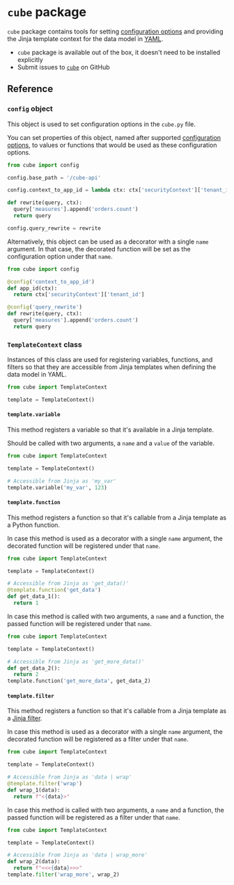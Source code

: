 # `cube` package

`cube` package contains tools for setting [configuration
options][ref-config-options] and providing the Jinja template context for
the data model in [YAML][ref-model-syntax].

* `cube` package is available out of the box, it doesn't need to be installed explicitly
* Submit issues to [`cube`][link-cube-repo-issues] on GitHub

## Reference

### `config` object

This object is used to set configuration options in the `cube.py` file.

You can set properties of this object, named after supported [configuration
options][ref-ref-config-options], to values or functions that would be used
as these configuration options.

```python
from cube import config

config.base_path = '/cube-api'

config.context_to_app_id = lambda ctx: ctx['securityContext']['tenant_id']

def rewrite(query, ctx):
  query['measures'].append('orders.count')
  return query

config.query_rewrite = rewrite
```

Alternatively, this object can be used as a decorator with a single
`name` argument. In that case, the decorated function will be set as the
configuration option under that `name`.

```python
from cube import config

@config('context_to_app_id')
def app_id(ctx):
  return ctx['securityContext']['tenant_id']

@config('query_rewrite')
def rewrite(query, ctx):
  query['measures'].append('orders.count')
  return query
```

### `TemplateContext` class

Instances of this class are used for registering variables, functions, and
filters so that they are accessible from Jinja templates when defining the
data model in YAML.

```python
from cube import TemplateContext

template = TemplateContext()
```

#### `template.variable`

This method registers a variable so that it's available in a Jinja template.

Should be called with two arguments, a `name` and a `value` of the variable.

```python
from cube import TemplateContext

template = TemplateContext()

# Accessible from Jinja as 'my_var'
template.variable('my_var', 123)
```

#### `template.function`

This method registers a function so that it's callable from a Jinja template
as a Python function.

In case this method is used as a decorator with a single `name` argument,
the decorated function will be registered under that `name`.

```python
from cube import TemplateContext

template = TemplateContext()

# Accessible from Jinja as 'get_data()'
@template.function('get_data')
def get_data_1():
  return 1
```

In case this method is called with two arguments, a `name` and a function,
the passed function will be registered under that `name`.

```python
from cube import TemplateContext

template = TemplateContext()

# Accessible from Jinja as 'get_more_data()'
def get_data_2():
  return 2
template.function('get_more_data', get_data_2)
```

#### `template.filter`

This method registers a function so that it's callable from a Jinja template
as a [Jinja filter][link-jinja-filters].

In case this method is used as a decorator with a single `name` argument,
the decorated function will be registered as a filter under that `name`.

```python
from cube import TemplateContext

template = TemplateContext()

# Accessible from Jinja as 'data | wrap'
@template.filter('wrap')
def wrap_1(data):
  return f"<{data}>"
```

In case this method is called with two arguments, a `name` and a function,
the passed function will be registered as a filter under that `name`.

```python
from cube import TemplateContext

template = TemplateContext()

# Accessible from Jinja as 'data | wrap_more'
def wrap_2(data):
  return f"<<<{data}>>>"
template.filter('wrap_more', wrap_2)
```

[link-cube-repo-issues]: https://github.com/cube-js/cube/issues
[link-jinja-filters]: https://jinja.palletsprojects.com/en/3.1.x/templates/#filters

[ref-config-options]: /product/configuration#configuration-options
[ref-ref-config-options]: /reference/configuration/config
[ref-model-syntax]: /product/data-modeling/syntax#model-syntax
